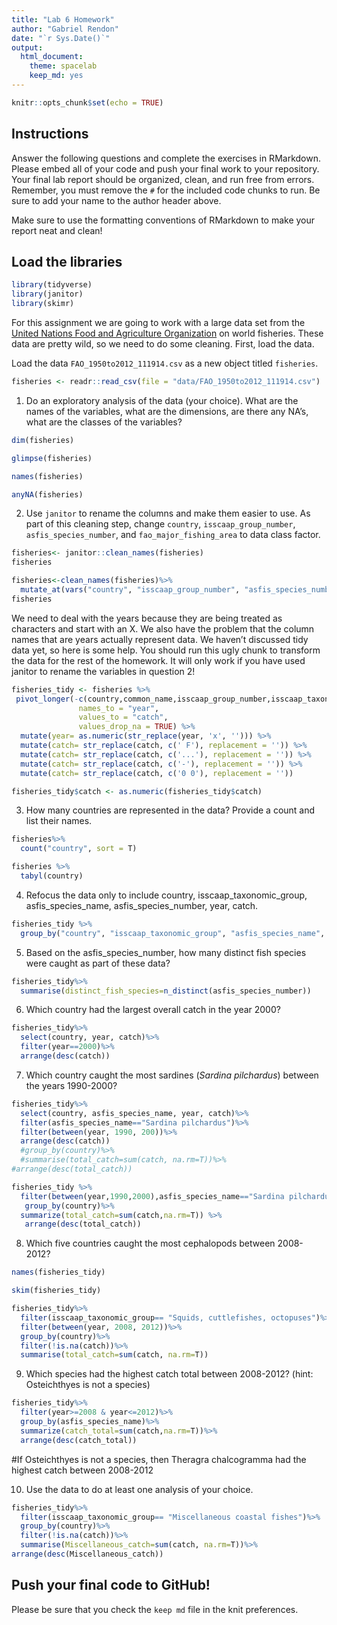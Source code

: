 ```yaml
---
title: "Lab 6 Homework"
author: "Gabriel Rendon"
date: "`r Sys.Date()`"
output:
  html_document: 
    theme: spacelab
    keep_md: yes
---
```


```r
knitr::opts_chunk$set(echo = TRUE)
```

## Instructions
Answer the following questions and complete the exercises in RMarkdown. Please embed all of your code and push your final work to your repository. Your final lab report should be organized, clean, and run free from errors. Remember, you must remove the `#` for the included code chunks to run. Be sure to add your name to the author header above.  

Make sure to use the formatting conventions of RMarkdown to make your report neat and clean!  

## Load the libraries
```r
library(tidyverse)
library(janitor)
library(skimr)
```

For this assignment we are going to work with a large data set from the [United Nations Food and Agriculture Organization](http://www.fao.org/about/en/) on world fisheries. These data are pretty wild, so we need to do some cleaning. First, load the data.  

Load the data `FAO_1950to2012_111914.csv` as a new object titled `fisheries`.
```r
fisheries <- readr::read_csv(file = "data/FAO_1950to2012_111914.csv")
```

1. Do an exploratory analysis of the data (your choice). What are the names of the variables, what are the dimensions, are there any NA's, what are the classes of the variables?  
```r
dim(fisheries)
```
```r
glimpse(fisheries)
```
```r
names(fisheries)
```
```r
anyNA(fisheries)
```

2. Use `janitor` to rename the columns and make them easier to use. As part of this cleaning step, change `country`, `isscaap_group_number`, `asfis_species_number`, and `fao_major_fishing_area` to data class factor. 
```r
fisheries<- janitor::clean_names(fisheries)
fisheries
```

```r
fisheries<-clean_names(fisheries)%>%
  mutate_at(vars("country", "isscaap_group_number", "asfis_species_number", "fao_major_fishing_area"), factor)
fisheries
```

We need to deal with the years because they are being treated as characters and start with an X. We also have the problem that the column names that are years actually represent data. We haven't discussed tidy data yet, so here is some help. You should run this ugly chunk to transform the data for the rest of the homework. It will only work if you have used janitor to rename the variables in question 2!
```r
fisheries_tidy <- fisheries %>% 
 pivot_longer(-c(country,common_name,isscaap_group_number,isscaap_taxonomic_group,asfis_species_number,asfis_species_name,fao_major_fishing_area,measure),
               names_to = "year",
               values_to = "catch",
               values_drop_na = TRUE) %>% 
  mutate(year= as.numeric(str_replace(year, 'x', ''))) %>% 
  mutate(catch= str_replace(catch, c(' F'), replacement = '')) %>% 
  mutate(catch= str_replace(catch, c('...'), replacement = '')) %>% 
  mutate(catch= str_replace(catch, c('-'), replacement = '')) %>% 
  mutate(catch= str_replace(catch, c('0 0'), replacement = ''))

fisheries_tidy$catch <- as.numeric(fisheries_tidy$catch)
```

3. How many countries are represented in the data? Provide a count and list their names.
```r
fisheries%>%
  count("country", sort = T)
```
```r
fisheries %>% 
  tabyl(country)
```

4. Refocus the data only to include country, isscaap_taxonomic_group, asfis_species_name, asfis_species_number, year, catch.
```r
fisheries_tidy %>% 
  group_by("country", "isscaap_taxonomic_group", "asfis_species_name", "asfis_species_number", "year", "catch") 
```

5. Based on the asfis_species_number, how many distinct fish species were caught as part of these data?
```r
fisheries_tidy%>%
  summarise(distinct_fish_species=n_distinct(asfis_species_number))
```

6. Which country had the largest overall catch in the year 2000?
```r
fisheries_tidy%>%
  select(country, year, catch)%>%
  filter(year==2000)%>%
  arrange(desc(catch))
```

7. Which country caught the most sardines (_Sardina pilchardus_) between the years 1990-2000?
```r
fisheries_tidy%>%
  select(country, asfis_species_name, year, catch)%>%
  filter(asfis_species_name=="Sardina pilchardus")%>%
  filter(between(year, 1990, 200))%>%
  arrange(desc(catch))
  #group_by(country)%>%
  #summarise(total_catch=sum(catch, na.rm=T))%>%
#arrange(desc(total_catch))
```
```r
fisheries_tidy %>% 
  filter(between(year,1990,2000),asfis_species_name=="Sardina pilchardus") %>% 
   group_by(country)%>%
  summarize(total_catch=sum(catch,na.rm=T)) %>% 
   arrange(desc(total_catch)) 
```

8. Which five countries caught the most cephalopods between 2008-2012?
```r
names(fisheries_tidy)
```

```r
skim(fisheries_tidy)
```
```r
fisheries_tidy%>%
  filter(isscaap_taxonomic_group== "Squids, cuttlefishes, octopuses")%>%
  filter(between(year, 2008, 2012))%>%
  group_by(country)%>%
  filter(!is.na(catch))%>%
  summarise(total_catch=sum(catch, na.rm=T))
```

9. Which species had the highest catch total between 2008-2012? (hint: Osteichthyes is not a species)
```r
fisheries_tidy%>%
  filter(year>=2008 & year<=2012)%>%
  group_by(asfis_species_name)%>%
  summarize(catch_total=sum(catch,na.rm=T))%>%
  arrange(desc(catch_total))
```
#If Osteichthyes is not a species, then Theragra chalcogramma had the highest catch between 2008-2012

10. Use the data to do at least one analysis of your choice.
```r
fisheries_tidy%>%
  filter(isscaap_taxonomic_group== "Miscellaneous coastal fishes")%>%
  group_by(country)%>%
  filter(!is.na(catch))%>%
  summarise(Miscellaneous_catch=sum(catch, na.rm=T))%>%
arrange(desc(Miscellaneous_catch))
```

## Push your final code to GitHub!
Please be sure that you check the `keep md` file in the knit preferences.   